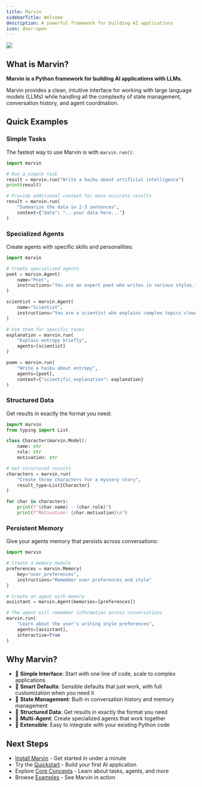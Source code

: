 ```yaml
---
title: Marvin
sidebarTitle: Welcome
description: A powerful framework for building AI applications
icon: door-open
---
```

![](/assets/img/quotes/it_hates_me.png)

## What is Marvin?

**Marvin is a Python framework for building AI applications with LLMs.**




Marvin provides a clean, intuitive interface for working with large language models (LLMs) while handling all the complexity of state management, conversation history, and agent coordination.

## Quick Examples

### Simple Tasks

The fastest way to use Marvin is with `marvin.run()`:

```python
import marvin

# Run a simple task
result = marvin.run("Write a haiku about artificial intelligence")
print(result)

# Provide additional context for more accurate results
result = marvin.run(
    "Summarize the data in 2-3 sentences",
    context={"data": "...your data here..."}
)
```


### Specialized Agents

Create agents with specific skills and personalities:

```python
import marvin

# Create specialized agents
poet = marvin.Agent(
    name="Poet",
    instructions="You are an expert poet who writes in various styles."
)

scientist = marvin.Agent(
    name="Scientist",
    instructions="You are a scientist who explains complex topics clearly."
)

# Use them for specific tasks
explanation = marvin.run(
    "Explain entropy briefly",
    agents=[scientist]
)

poem = marvin.run(
    "Write a haiku about entropy",
    agents=[poet],
    context={"scientific_explanation": explanation}
)
```

### Structured Data

Get results in exactly the format you need:

```python
import marvin
from typing import List

class Character(marvin.Model):
    name: str
    role: str
    motivation: str

# Get structured results
characters = marvin.run(
    "Create three characters for a mystery story",
    result_type=List[Character]
)

for char in characters:
    print(f"{char.name} - {char.role}")
    print(f"Motivation: {char.motivation}\n")
```

### Persistent Memory

Give your agents memory that persists across conversations:

```python
import marvin

# Create a memory module
preferences = marvin.Memory(
    key="user_preferences",
    instructions="Remember user preferences and style"
)

# Create an agent with memory
assistant = marvin.Agent(memories=[preferences])

# The agent will remember information across conversations
marvin.run(
    "Learn about the user's writing style preferences",
    agents=[assistant],
    interactive=True
)
```

## Why Marvin?

- 🎯 **Simple Interface**: Start with one line of code, scale to complex applications
- 🧠 **Smart Defaults**: Sensible defaults that just work, with full customization when you need it
- 🔄 **State Management**: Built-in conversation history and memory management
- 📝 **Structured Data**: Get results in exactly the format you need
- 🤝 **Multi-Agent**: Create specialized agents that work together
- 🔌 **Extensible**: Easy to integrate with your existing Python code

## Next Steps

- [Install Marvin](/installation) - Get started in under a minute
- Try the [Quickstart](/quickstart) - Build your first AI application
- Explore [Core Concepts](/concepts) - Learn about tasks, agents, and more
- Browse [Examples](/examples) - See Marvin in action 